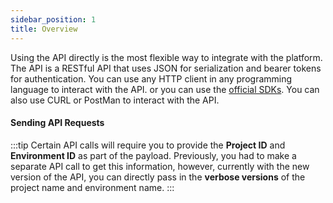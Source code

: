 ```yaml
---
sidebar_position: 1
title: Overview
---
```



Using the API directly is the most flexible way to integrate with the platform.
The API is a RESTful API that uses JSON for serialization and bearer tokens for authentication.
You can use any HTTP client in any programming language to interact with the API. or you can use the [official SDKs](/category/sdk).
You can also use CURL or PostMan to interact with the API.



#### Sending API Requests

:::tip
Certain API calls will require you to provide the **Project ID** and **Environment ID** as part of the payload.
Previously, you had to make a separate API call to get this information, however, currently with the new version
of the API, you can directly pass in the **verbose versions** of the project name and environment name.
:::
